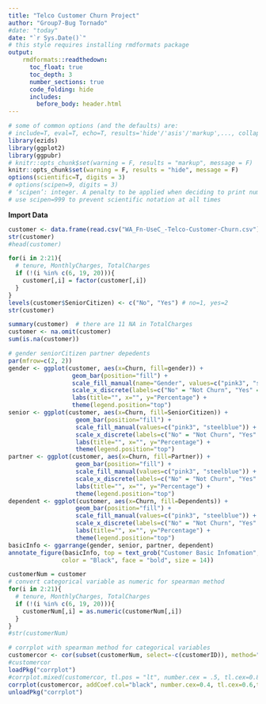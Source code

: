 ```yaml
---
title: "Telco Customer Churn Project"
author: "Group7-Bug Tornado"
#date: "today"
date: "`r Sys.Date()`"
# this style requires installing rmdformats package 
output:  
    rmdformats::readthedown:
      toc_float: true
      toc_depth: 3
      number_sections: true
      code_folding: hide
      includes:
        before_body: header.html
---
```


```r
# some of common options (and the defaults) are: 
# include=T, eval=T, echo=T, results='hide'/'asis'/'markup',..., collapse=F, warning=T, message=T, error=T, cache=T, fig.width=6, fig.height=4, fig.dim=c(6,4) #inches, fig.align='left'/'center','right', 
library(ezids)
library(ggplot2)
library(ggpubr)
# knitr::opts_chunk$set(warning = F, results = "markup", message = F)
knitr::opts_chunk$set(warning = F, results = "hide", message = F)
options(scientific=T, digits = 3) 
# options(scipen=9, digits = 3) 
# ‘scipen’: integer. A penalty to be applied when deciding to print numeric values in fixed or exponential notation.  Positive values bias towards fixed and negative towards scientific notation: fixed notation will be preferred unless it is more than ‘scipen’ digits wider.
# use scipen=999 to prevent scientific notation at all times
```

**Import Data**

```r
customer <- data.frame(read.csv("WA_Fn-UseC_-Telco-Customer-Churn.csv"))
str(customer)
#head(customer)
```

```r
for(i in 2:21){
  # tenure, MonthlyCharges, TotalCharges
  if (!(i %in% c(6, 19, 20))){
    customer[,i] = factor(customer[,i])
  }
}
levels(customer$SeniorCitizen) <- c("No", "Yes") # no=1, yes=2
str(customer)
```

```r
summary(customer)  # there are 11 NA in TotalCharges
customer <- na.omit(customer)
sum(is.na(customer))
```


```r
# gender seniorCitizen partner depedents
par(mfrow=c(2, 2))
gender <- ggplot(customer, aes(x=Churn, fill=gender)) +
                  geom_bar(position="fill") +
                  scale_fill_manual(name="Gender", values=c("pink3", "steelblue")) +
                  scale_x_discrete(labels=c("No" = "Not Churn", "Yes" = "Churned")) +
                  labs(title="", x="", y="Percentage") +
                  theme(legend.position="top")
senior <- ggplot(customer, aes(x=Churn, fill=SeniorCitizen)) +
                   geom_bar(position="fill") +
                   scale_fill_manual(values=c("pink3", "steelblue")) +
                   scale_x_discrete(labels=c("No" = "Not Churn", "Yes" = "Churned")) +
                   labs(title="", x="", y="Percentage") +
                   theme(legend.position="top")
partner <- ggplot(customer, aes(x=Churn, fill=Partner)) +
                   geom_bar(position="fill") +
                   scale_fill_manual(values=c("pink3", "steelblue")) +
                   scale_x_discrete(labels=c("No" = "Not Churn", "Yes" = "Churned")) +
                   labs(title="", x="", y="Percentage") +
                   theme(legend.position="top")
dependent <- ggplot(customer, aes(x=Churn, fill=Dependents)) +
                   geom_bar(position="fill") +
                   scale_fill_manual(values=c("pink3", "steelblue")) +
                   scale_x_discrete(labels=c("No" = "Not Churn", "Yes" = "Churned")) +
                   labs(title="", x="", y="Percentage") +
                   theme(legend.position="top")
basicInfo <- ggarrange(gender, senior, partner, dependent)
annotate_figure(basicInfo, top = text_grob("Customer Basic Infomation", 
               color = "Black", face = "bold", size = 14))
```

```r
customerNum = customer
# convert categorical variable as numeric for spearman method
for(i in 2:21){
  # tenure, MonthlyCharges, TotalCharges
  if (!(i %in% c(6, 19, 20))){
    customerNum[,i] = as.numeric(customerNum[,i])
  }
}
#str(customerNum)

# corrplot with spearman method for categorical variables
customercor <- cor(subset(customerNum, select=-c(customerID)), method="spearman")
#customercor
loadPkg("corrplot")
#corrplot.mixed(customercor, tl.pos = "lt", number.cex = .5, tl.cex=0.8)
corrplot(customercor, addCoef.col="black", number.cex=0.4, tl.cex=0.6,title="Telco Customer Churn Correlation", mar=c(0,0,1,0))
unloadPkg("corrplot")
```
